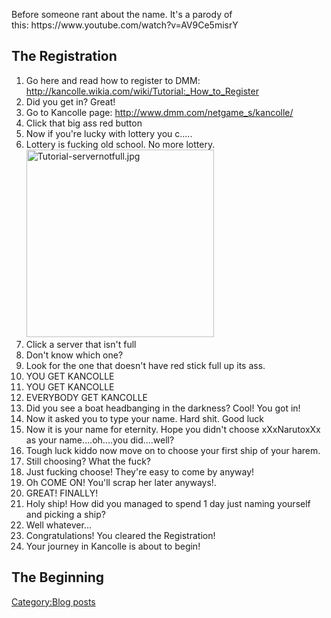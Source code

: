 Before someone rant about the name. It's a parody of this: https://www.youtube.com/watch?v=AV9Ce5misrY
==The Registration==
#Go here and read how to register to DMM: http://kancolle.wikia.com/wiki/Tutorial:_How_to_Register
#Did you get in? Great!
#Go to Kancolle page: http://www.dmm.com/netgame_s/kancolle/
#Click that big ass red button
#Now if you're lucky with lottery you c.....
#Lottery is fucking old school. No more lottery.[[File:Tutorial-servernotfull.jpg|300px|right]]
# Click a server that isn't full
# Don't know which one?
# Look for the one that doesn't have red stick full up its ass.
# YOU GET KANCOLLE
# YOU GET KANCOLLE
# EVERYBODY GET KANCOLLE
# Did you see a boat headbanging in the darkness? Cool! You got in!
# Now it asked you to type your name. Hard shit. Good luck
# Now it is your name for eternity. Hope you didn't choose xXxNarutoxXx as your name....oh....you did....well?
# Tough luck kiddo now move on to choose your first ship of your harem.
# Still choosing? What the fuck?
# Just fucking choose! They're easy to come by anyway!
# Oh COME ON! You'll scrap her later anyways!.
# GREAT! FINALLY!
# Holy ship! How did you managed to spend 1 day just naming yourself and picking a ship?
# Well whatever...
# Congratulations! You cleared the Registration!
# Your journey in Kancolle is about to begin!

==The Beginning==
[[Category:Blog posts]]